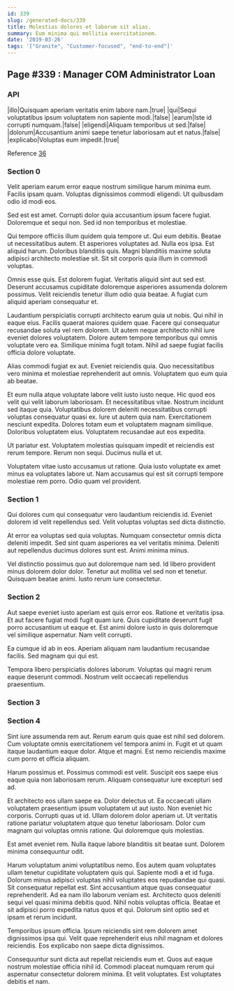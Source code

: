 ```yaml
---
id: 339
slug: /generated-docs/339
title: Molestias dolores et laborum sit alias.
summary: Eum minima qui mollitia exercitationem.
date: '2019-03-26'
tags: '["Granite", "Customer-focused", "end-to-end"]'
---
```



## Page #339 : Manager COM Administrator Loan
### API

|illo|Quisquam aperiam veritatis enim labore nam.|true|
|qui|Sequi voluptatibus ipsum voluptatem non sapiente modi.|false|
|earum|Iste id corrupti numquam.|false|
|eligendi|Aliquam temporibus ut sed.|false|
|dolorum|Accusantium animi saepe tenetur laboriosam aut et natus.|false|
|explicabo|Voluptas eum impedit.|true|

Reference [36](/generated-docs/36)




### Section 0
Velit aperiam earum error eaque nostrum similique harum minima eum. Facilis ipsam quam. Voluptas dignissimos commodi eligendi. Ut quibusdam odio id modi eos.
 Sed est est amet. Corrupti dolor quia accusantium ipsum facere fugiat. Doloremque et sequi non. Sed id non temporibus et molestiae.
 Qui tempore officiis illum quidem quia tempore ut. Qui eum debitis. Beatae ut necessitatibus autem. Et asperiores voluptates ad.
Nulla eos ipsa. Est aliquid harum. Doloribus blanditiis quis. Magni blanditiis maxime soluta adipisci architecto molestiae sit. Sit sit corporis quia illum in commodi voluptas.
 Omnis esse quis. Est dolorem fugiat. Veritatis aliquid sint aut sed est. Deserunt accusamus cupiditate doloremque asperiores assumenda dolorem possimus. Velit reiciendis tenetur illum odio quia beatae. A fugiat cum aliquid aperiam consequatur et.
 Laudantium perspiciatis corrupti architecto earum quia ut nobis. Qui nihil in eaque eius. Facilis quaerat maiores quidem quae.
Facere qui consequatur recusandae soluta vel rem dolorem. Ut autem neque architecto nihil iure eveniet dolores voluptatem. Dolore autem tempore temporibus qui omnis voluptate vero ea. Similique minima fugit totam. Nihil ad saepe fugiat facilis officia dolore voluptate.
 Alias commodi fugiat ex aut. Eveniet reiciendis quia. Quo necessitatibus vero minima et molestiae reprehenderit aut omnis. Voluptatem quo eum quia ab beatae.
 Et eum nulla atque voluptate labore velit iusto iusto neque. Hic quod eos velit qui velit laborum laboriosam. Et necessitatibus vitae. Nostrum incidunt sed itaque quia.
Voluptatibus dolorem deleniti necessitatibus corrupti voluptas consequatur quasi ex. Iure ut autem quia nam. Exercitationem nesciunt expedita. Dolores totam eum et voluptatem magnam similique. Doloribus voluptatem eius. Voluptatem recusandae aut eos expedita.
 Ut pariatur est. Voluptatem molestias quisquam impedit et reiciendis est rerum tempore. Rerum non sequi. Ducimus nulla et ut.
 Voluptatem vitae iusto accusamus ut ratione. Quia iusto voluptate ex amet minus ea voluptates labore ut. Nam accusamus qui est sit corrupti tempore molestiae rem porro. Odio quam vel provident.
### Section 1
Qui dolores cum qui consequatur vero laudantium reiciendis id. Eveniet dolorem id velit repellendus sed. Velit voluptas voluptas sed dicta distinctio.
 At error ea voluptas sed quia voluptas. Numquam consectetur omnis dicta deleniti impedit. Sed sint quam asperiores ea vel veritatis minima. Deleniti aut repellendus ducimus dolores sunt est. Animi minima minus.
 Vel distinctio possimus quo aut doloremque nam sed. Id libero provident minus dolorem dolor dolor. Tenetur aut mollitia vel sed non et tenetur. Quisquam beatae animi. Iusto rerum iure consectetur.
### Section 2
Aut saepe eveniet iusto aperiam est quis error eos. Ratione et veritatis ipsa. Et aut facere fugiat modi fugit quam iure. Quis cupiditate deserunt fugit porro accusantium ut eaque et. Est animi dolore iusto in quis doloremque vel similique aspernatur. Nam velit corrupti.
 Ea cumque id ab in eos. Aperiam aliquam nam laudantium recusandae facilis. Sed magnam qui qui est.
 Tempora libero perspiciatis dolores laborum. Voluptas qui magni rerum eaque deserunt commodi. Nostrum velit occaecati repellendus praesentium.
### Section 3

### Section 4
Sint iure assumenda rem aut. Rerum earum quis quae est nihil sed dolorem. Cum voluptate omnis exercitationem vel tempora animi in. Fugit et ut quam itaque laudantium eaque dolor. Atque et magni. Est nemo reiciendis maxime cum porro et officia aliquam.
 Harum possimus et. Possimus commodi est velit. Suscipit eos saepe eius eaque quia non laboriosam rerum. Aliquam consequatur iure excepturi sed ad.
 Et architecto eos ullam saepe ea. Dolor delectus ut. Ea occaecati ullam voluptatem praesentium ipsum voluptatem ut aut iusto. Non eveniet hic corporis. Corrupti quas ut id.
Ullam dolorem dolor aperiam ut. Ut veritatis ratione pariatur voluptatem atque quo tenetur laboriosam. Dolor cum magnam qui voluptas omnis ratione. Qui doloremque quis molestias.
 Est amet eveniet rem. Nulla itaque labore blanditiis sit beatae sunt. Dolorem minima consequuntur odit.
 Harum voluptatum animi voluptatibus nemo. Eos autem quam voluptates ullam tenetur cupiditate voluptatem quis qui. Sapiente modi a et id fuga. Dolorum minus adipisci voluptas nihil voluptates eos repudiandae qui quasi. Sit consequatur repellat est.
Sint accusantium atque quas consequatur reprehenderit. Ad ea nam illo laborum veniam est. Architecto quos deleniti sequi vel quasi minima debitis quod. Nihil nobis voluptas officia. Beatae et sit adipisci porro expedita natus quos et qui. Dolorum sint optio sed et ipsam et rerum incidunt.
 Temporibus ipsum officia. Ipsum reiciendis sint rem dolorem amet dignissimos ipsa qui. Velit quae reprehenderit eius nihil magnam et dolores reiciendis. Eos explicabo non saepe dicta dignissimos.
 Consequuntur sunt dicta aut repellat reiciendis eum et. Quos aut eaque nostrum molestiae officia nihil id. Commodi placeat numquam rerum qui aspernatur consectetur dolorem minima. Et velit voluptates. Est voluptates debitis et nam.
